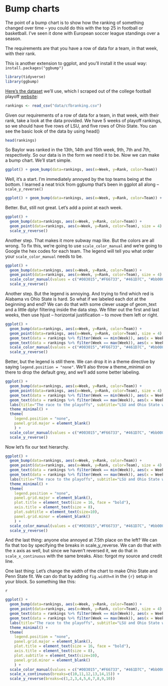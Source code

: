 # Bump charts

The point of a bump chart is to show how the ranking of something changed over time -- you could do this with the top 25 in football or basketball. I've seen it done with European soccer league standings over a season. 

The requirements are that you have a row of data for a team, in that week, with their rank.

This is another extension to ggplot, and you'll install it the usual way: `install.packages("ggbump")`

```r
library(tidyverse)
library(ggbump)
```

[Here's the dataset](https://unl.box.com/s/zgb8hv2fdzz36lcs5bcje59ri84dqjai) we'll use, which I scraped out of the college football playoff [website](https://collegefootballplayoff.com/rankings.aspx): 

```r
rankings <- read_csv("data/cfbranking.csv")
```

Given our requirements of a row of data for a team, in that week, with their rank, take a look at the data provided. We have 5 weeks of playoff rankings, so we should have five rows of LSU, and five rows of Ohio State. You can see the basic look of the data by using head()

```r
head(rankings)
```

So Baylor was ranked in the 13th, 14th and 15th week, 9th, 7th and 7th, respectively. So our data is in the form we need it to be. Now we can make a bump chart. We'll start simple.

```r
ggplot() + geom_bump(data=rankings, aes(x=Week, y=Rank, color=Team))
```

Well, it's a start. I'm immediately annoyed by the top teams being at the bottom. I learned a neat trick from ggbump that's been in ggplot all along -- `scale_y_reverse()`

```r
ggplot() + geom_bump(data=rankings, aes(x=Week, y=Rank, color=Team)) + scale_y_reverse()
```

Better. But, still not great. Let's add a point at each week.

```r
ggplot() + 
  geom_bump(data=rankings, aes(x=Week, y=Rank, color=Team)) + 
  geom_point(data=rankings, aes(x=Week, y=Rank, color=Team), size = 4) +
  scale_y_reverse() 
```

Another step. That makes it more subway map like. But the colors are all wrong. To fix this, we're going to use `scale_color_manual` and we're going to Google the hex codes for each team. The legend will tell you what order your `scale_color_manual` needs to be.

```r
ggplot() + 
  geom_bump(data=rankings, aes(x=Week, y=Rank, color=Team)) + 
  geom_point(data=rankings, aes(x=Week, y=Rank, color=Team), size = 4) + 
  scale_color_manual(values = c("#003015","#F66733", "#461D7C", "#bb0000", "#041E42", "#AF002A","#0021A5", "#BA0C2F", "#7A0019", "#841617", "#154733", "#CC0000", "#c5050c")) +
  scale_y_reverse() 
```

Another step. But the legend is annoying. And trying to find which red is Alabama vs Ohio State is hard. So what if we labeled each dot at the beginning and end? We can do that with some clever usage of geom_text and a little dplyr filtering inside the data step. We filter out the first and last weeks, then use hjust -- horizontal justification -- to move them left or right. 
```r
ggplot() + 
  geom_bump(data=rankings, aes(x=Week, y=Rank, color=Team)) + 
  geom_point(data=rankings, aes(x=Week, y=Rank, color=Team), size = 4) +   
  geom_text(data = rankings %>% filter(Week == min(Week)), aes(x = Week - .2, y=Rank, label = ShortTeam), size = 3, hjust = 1) +
  geom_text(data = rankings %>% filter(Week == max(Week)), aes(x = Week + .2, y=Rank, label = ShortTeam), size = 3, hjust = 0) +
  scale_color_manual(values = c("#003015","#F66733", "#461D7C", "#bb0000", "#041E42", "#AF002A","#0021A5", "#BA0C2F", "#7A0019", "#841617", "#154733", "#CC0000", "#c5050c")) +
  scale_y_reverse() 
```

Better, but the legend is still there. We can drop it in a theme directive by saying `legend.position = "none"`. We'll also throw a theme_minimal on there to drop the default grey, and we'll add some better labeling.

```r
ggplot() + 
  geom_bump(data=rankings, aes(x=Week, y=Rank, color=Team)) + 
  geom_point(data=rankings, aes(x=Week, y=Rank, color=Team), size = 4) +   
  geom_text(data = rankings %>% filter(Week == min(Week)), aes(x = Week - .2, y=Rank, label = ShortTeam), size = 3, hjust = 1) +
  geom_text(data = rankings %>% filter(Week == max(Week)), aes(x = Week + .2, y=Rank, label = ShortTeam), size = 3, hjust = 0) +
  labs(title="The race to the playoffs", subtitle="LSU and Ohio State were never out of the top two spots. LSU deserved it.", y= "Rank", x = "Week") +
  theme_minimal() +
  theme(
    legend.position = "none",
    panel.grid.major = element_blank()
    ) +
  scale_color_manual(values = c("#003015","#F66733", "#461D7C", "#bb0000", "#041E42", "#AF002A","#0021A5", "#BA0C2F", "#7A0019", "#841617", "#154733", "#CC0000", "#c5050c")) +
  scale_y_reverse() 
```

Now let's fix our text hierarchy.

```r
ggplot() + 
  geom_bump(data=rankings, aes(x=Week, y=Rank, color=Team)) + 
  geom_point(data=rankings, aes(x=Week, y=Rank, color=Team), size = 4) +   
  geom_text(data = rankings %>% filter(Week == min(Week)), aes(x = Week - .2, y=Rank, label = ShortTeam), size = 3, hjust = 1) +
  geom_text(data = rankings %>% filter(Week == max(Week)), aes(x = Week + .2, y=Rank, label = ShortTeam), size = 3, hjust = 0) +
  labs(title="The race to the playoffs", subtitle="LSU and Ohio State were never out of the top two spots. LSU deserved it.", y= "Rank", x = "Week") +
  theme_minimal() +
  theme(
    legend.position = "none",
    panel.grid.major = element_blank(),
    plot.title = element_text(size = 16, face = "bold"),
    axis.title = element_text(size = 8), 
    plot.subtitle = element_text(size=10), 
    panel.grid.minor = element_blank()
    ) +
  scale_color_manual(values = c("#003015","#F66733", "#461D7C", "#bb0000", "#041E42", "#AF002A","#0021A5", "#BA0C2F", "#7A0019", "#841617", "#154733", "#CC0000", "#c5050c")) +
  scale_y_reverse() 
```

And the last thing: anyone else annoyed at 7.5th place on the left? We can fix that too by specifying the breaks in scale_y_reverse. We can do that with the x axis as well, but since we haven't reversed it, we do that in `scale_x_continuous` with the same breaks. Also: forgot my source and credit line. 

One last thing: Let's change the width of the chart to make Ohio State and Penn State fit. We can do that by adding `fig.width=X` in the `{r}` setup in your block. So something like this: 

```
{r fig.width=8}
```

```r
ggplot() + 
  geom_bump(data=rankings, aes(x=Week, y=Rank, color=Team)) + 
  geom_point(data=rankings, aes(x=Week, y=Rank, color=Team), size = 4) +   
  geom_text(data = rankings %>% filter(Week == min(Week)), aes(x = Week - .2, y=Rank, label = ShortTeam), size = 3, hjust = 1) +
  geom_text(data = rankings %>% filter(Week == max(Week)), aes(x = Week + .2, y=Rank, label = ShortTeam), size = 3, hjust = 0) +
  labs(title="The race to the playoffs", subtitle="LSU and Ohio State were never out of the top two spots. LSU deserved it.", y= "Rank", x = "Week", caption="Source: College Football Playoff Committee | Chart by Matt Waite") +
  theme_minimal() +
  theme(
    legend.position = "none",
    panel.grid.major = element_blank(),
    plot.title = element_text(size = 16, face = "bold"),
    axis.title = element_text(size = 8), 
    plot.subtitle = element_text(size=10), 
    panel.grid.minor = element_blank()
    ) +
  scale_color_manual(values = c("#003015","#F66733", "#461D7C", "#bb0000", "#041E42", "#AF002A","#0021A5", "#BA0C2F", "#7A0019", "#841617", "#154733", "#CC0000", "#c5050c")) +
  scale_x_continuous(breaks=c(10,11,12,13,14,15)) + 
  scale_y_reverse(breaks=c(1,2,3,4,5,6,7,8,9,10))
```

